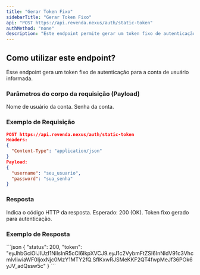 ```yaml
---
title: "Gerar Token Fixo"
sidebarTitle: "Gerar Token Fixo"
api: "POST https://api.revenda.nexus/auth/static-token"
authMethod: "none"
description: "Este endpoint permite gerar um token fixo de autenticação para acessar a API da plataforma Nexus."
---
```


## Como utilizar este endpoint?

Esse endpoint gera um token fixo de autenticação para a conta de usuário informada.

### Parâmetros do corpo da requisição (Payload)

<ParamField body="username" type="string" placeholder="seu_usuario" required>
  Nome de usuário da conta.
</ParamField>

<ParamField body="password" type="string" placeholder="sua_senha" required>
  Senha da conta.
</ParamField>

### Exemplo de Requisição

```json
POST https://api.revenda.nexus/auth/static-token
Headers:
{
  "Content-Type": "application/json"
}
Payload:
{
  "username": "seu_usuario",
  "password": "sua_senha"
}
```

### Resposta

<ResponseField name="status" type="number">
  Indica o código HTTP da resposta. Esperado: 200 (OK).
</ResponseField>

<ResponseField name="token" type="string">
  Token fixo gerado para autenticação.
</ResponseField>

### Exemplo de Resposta

<ResponseExample>
```json
{
  "status": 200,
  "token": "eyJhbGciOiJIUzI1NiIsInR5cCI6IkpXVCJ9.eyJ1c2VybmFtZSI6InNldV91c3VhcmlvIiwiaWF0IjoxNjc0MzY1MTY2fQ.SflKxwRJSMeKKF2QT4fwpMeJf36POk6yJV_adQssw5c"
}
```
</ResponseExample>
